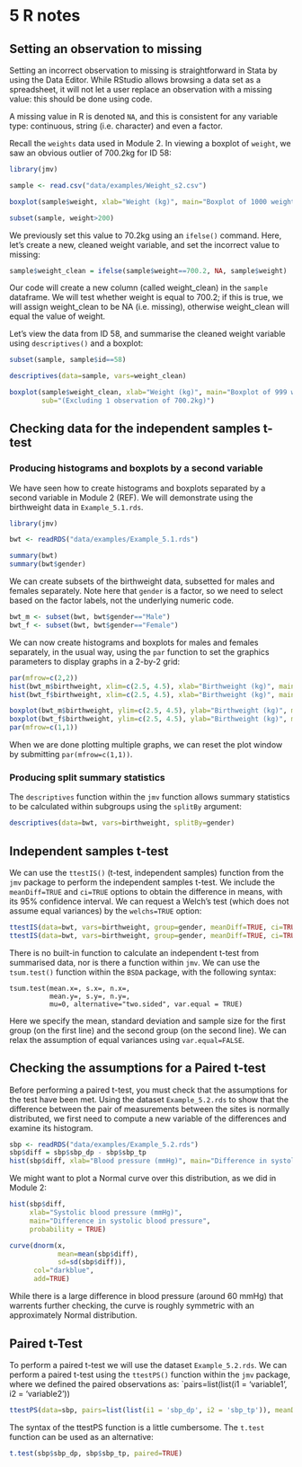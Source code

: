 # **5** R notes {-}

## Setting an observation to missing

Setting an incorrect observation to missing is straightforward in Stata by using the Data Editor. While RStudio allows browsing a data set as a spreadsheet, it will not let a user replace an observation with a missing value: this should be done using code.

A missing value in R is denoted `NA`, and this is consistent for any variable type: continuous, string (i.e. character) and even a factor.

Recall the `weights` data used in Module 2. In viewing a boxplot of `weight`, we saw an obvious outlier of 700.2kg for ID 58:

```r
library(jmv)

sample <- read.csv("data/examples/Weight_s2.csv")

boxplot(sample$weight, xlab="Weight (kg)", main="Boxplot of 1000 weights")

subset(sample, weight>200)
```

We previously set this value to 70.2kg using an `ifelse()` command. Here, let's create a new, cleaned weight variable, and set the incorrect value to missing:

```r
sample$weight_clean = ifelse(sample$weight==700.2, NA, sample$weight)
```

Our code will create a new column (called weight_clean) in the `sample` dataframe. We will test whether weight is equal to 700.2; if this is true, we will assign weight_clean to be NA (i.e. missing), otherwise weight_clean will equal the value of weight.

Let's view the data from ID 58, and summarise the cleaned weight variable using `descriptives()` and a boxplot:

```r
subset(sample, sample$id==58)

descriptives(data=sample, vars=weight_clean)

boxplot(sample$weight_clean, xlab="Weight (kg)", main="Boxplot of 999 weights",
        sub="(Excluding 1 observation of 700.2kg)")

```


## Checking data for the independent samples t-test

### Producing histograms and boxplots by a second variable

We have seen how to create histograms and boxplots separated by a second variable in Module 2 (REF). We will demonstrate using the birthweight data in `Example_5.1.rds`.

```r
library(jmv)

bwt <- readRDS("data/examples/Example_5.1.rds")

summary(bwt)
summary(bwt$gender)
```


We can create subsets of the birthweight data, subsetted for males and females separately. Note here that `gender` is a factor, so we need to select based on the factor labels, not the underlying numeric code.

```r
bwt_m <- subset(bwt, bwt$gender=="Male")
bwt_f <- subset(bwt, bwt$gender=="Female")
```

We can now create histograms and boxplots for males and females separately, in the usual way, using the `par` function to set the graphics parameters to display graphs in a 2-by-2 grid:

```r
par(mfrow=c(2,2))
hist(bwt_m$birthweight, xlim=c(2.5, 4.5), xlab="Birthweight (kg)", main="Males")
hist(bwt_f$birthweight, xlim=c(2.5, 4.5), xlab="Birthweight (kg)", main="Females")

boxplot(bwt_m$birthweight, ylim=c(2.5, 4.5), ylab="Birthweight (kg)", main="Males")
boxplot(bwt_f$birthweight, ylim=c(2.5, 4.5), ylab="Birthweight (kg)", main="Females")
par(mfrow=c(1,1))
```

When we are done plotting multiple graphs, we can reset the plot window by submitting `par(mfrow=c(1,1))`.

### Producing split summary statistics

The `descriptives` function within the `jmv` function allows summary statistics to be calculated within subgroups using the `splitBy` argument:

```r
descriptives(data=bwt, vars=birthweight, splitBy=gender)
```

## Independent samples t-test

We can use the `ttestIS()` (t-test, independent samples) function from the `jmv` package to perform the independent samples t-test. We include the `meanDiff=TRUE` and `ci=TRUE` options to obtain the difference in means, with its 95% confidence interval. We can request a Welch's test (which does not assume equal variances) by the `welchs=TRUE` option:

```r
ttestIS(data=bwt, vars=birthweight, group=gender, meanDiff=TRUE, ci=TRUE)
ttestIS(data=bwt, vars=birthweight, group=gender, meanDiff=TRUE, ci=TRUE, welchs=TRUE)
```

There is no built-in function to calculate an independent t-test from summarised data, nor is there a function within `jmv`. We can use the `tsum.test()` function within the `BSDA` package, with the following syntax:

```
tsum.test(mean.x=, s.x=, n.x=,
          mean.y=, s.y=, n.y=,
          mu=0, alternative="two.sided", var.equal = TRUE)
```

Here we specify the mean, standard deviation and sample size for the first group (on the first line) and the second group (on the second line). We can relax the assumption of equal variances using `var.equal=FALSE`.

## Checking the assumptions for a Paired t-test

Before performing a paired t-test, you must check that the assumptions for the test have been met. Using the dataset `Example_5.2.rds` to show that the difference between the pair of measurements between the sites is normally distributed, we first need to compute a new variable of the differences and examine its histogram.

```r
sbp <- readRDS("data/examples/Example_5.2.rds")
sbp$diff = sbp$sbp_dp - sbp$sbp_tp
hist(sbp$diff, xlab="Blood pressure (mmHg)", main="Difference in systolic blood pressure")
```

We might want to plot a Normal curve over this distribution, as we did in Module 2:

```r
hist(sbp$diff,
     xlab="Systolic blood pressure (mmHg)",
     main="Difference in systolic blood pressure",
     probability = TRUE)

curve(dnorm(x,
            mean=mean(sbp$diff),
            sd=sd(sbp$diff)),
      col="darkblue",
      add=TRUE)
```

While there is a large difference in blood pressure (around 60 mmHg) that warrents further checking, the curve is roughly symmetric with an approximately Normal distribution.

## Paired t-Test

To perform a paired t-test we will use the dataset `Example_5.2.rds`. We can perform a paired t-test using the `ttestPS()` function within the `jmv` package, where we defined the paired observations as: `pairs=list(list(i1 = 'variable1', i2 = 'variable2'))

```r
ttestPS(data=sbp, pairs=list(list(i1 = 'sbp_dp', i2 = 'sbp_tp')), meanDiff=TRUE, ci=TRUE)
```

The syntax of the ttestPS function is a little cumbersome. The `t.test` function can be used as an alternative:

```r
t.test(sbp$sbp_dp, sbp$sbp_tp, paired=TRUE)
```

